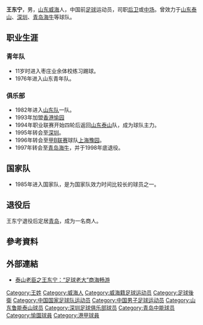 {{Otheruses|other=名为王东宁的其他人物|王东宁}}
{{noteta|G1=足球}}
{{Football player infobox
| playername = 王东宁
| image =
| fullname = 王东宁
| height = {{height|m=1.83}}
| dateofbirth = {{Birth date and age|year=1961|month=4|day=13}}
| cityofbirth = [[山东省|山东省]][[威海|威海]]
| countryofbirth = [[中國|中國]]
| currentclub = 已退役
| clubnumber =
| position = [[后卫_(足球)|后卫]]、[[中场|中场]]
| youthyears =1976–1981
| youthclubs = 山东青年队
| years = 1982–1993<br>1993<br>1994<br>1995<br>1996<br>1997–1998
| clubs = [[山东省足球代表队|山东队]]<br>[[愉园体育会|愉園]]<br>[[山东鲁能泰山|山东泰山]]<br>[[深圳足球俱乐部|深圳]]<br>[[上海豫园足球俱乐部|上海豫园]]<br>[[青岛海牛|青岛海牛]]
| caps(goals) = <br><br>17 (2)
| nationalyears =1985–1994
| nationalteam =[[中國國家足球隊|中國]]
| nationalcaps(goals) = 8 (0)
| pcupdate = 
| ntupdate = 
| manageryears =
| managerclubs =
}}
{{世大運獎牌記錄
|項目=足球
|a1=1985
|b1=3
}}
'''王东宁'''{{BD|1961年|4月13日||}}，男，[[山东|山东]][[威海|威海]]人，中国前[[足球|足球]]运动员，司职[[后卫_(足球)|后卫]]或[[中场|中场]]。曾效力于[[山东鲁能泰山|山东泰山]]、[[深圳足球俱乐部|深圳]]、[[青岛海牛|青岛海牛]]等球队。

== 职业生涯 ==
===青年队===
*11岁时进入枣庄业余体校练习踢球。
*1976年进入山东青年队。

===俱乐部===
*1982年进入[[山东省足球代表队|山东队]]一队。
*1993年加盟[[愉园体育会|香港愉园]]
*1994年职业联赛开始四轮后返回[[山东鲁能泰山|山东泰山]]队，成为球队主力。
*1995年转会至[[深圳足球俱乐部|深圳]]。
*1996年转会至[[甲B联赛|甲B联赛]]球队[[上海豫园足球俱乐部|上海豫园]]。
*1997年转会至[[青岛海牛|青岛海牛]]，并于1998年底退役。

== 国家队 ==
*1985年进入国家队，是为国家队效力时间比较长的球员之一。

== 退役后 ==
王东宁退役后定居[[青岛|青岛]]，成为一名商人。

== 參考資料 ==
{{Reflist}}

== 外部連結 ==
* [https://web.archive.org/web/20110304013508/http://topic.e23.cn/Content/2007-12-22/s2007c2200040_1.html 泰山老臣之王东宁：“足球老大”商海畅游]

{{1994年山东济南泰山名单}}

{{Authority control}}
{{DEFAULTSORT:WANG王东宁}}
[[Category:王姓|Category:王姓]]
[[Category:威海人|Category:威海人]]
[[Category:威海籍足球运动员|Category:威海籍足球运动员]]
[[Category:足球後衛|Category:足球後衛]]
[[Category:中国国家足球队运动员|Category:中国国家足球队运动员]]
[[Category:中国男子足球运动员|Category:中国男子足球运动员]]
[[Category:山东鲁能泰山球员|Category:山东鲁能泰山球员]]
[[Category:深圳足球俱乐部球员|Category:深圳足球俱乐部球员]]
[[Category:青岛中能球员|Category:青岛中能球员]]
[[Category:愉園球員|Category:愉園球員]]
[[Category:港甲球員|Category:港甲球員]]